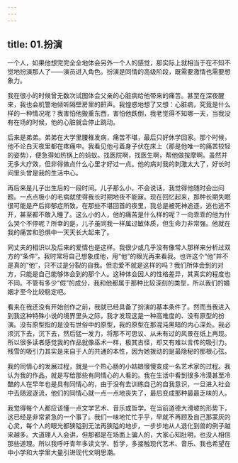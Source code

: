 ```yaml
---
---
---
```

title: 01.扮演
---




一个人，如果他想完完全全地体会另外一个人的感觉，那实际上就相当于在不知不觉地扮演那人了——演员进入角色。扮演是同情的高级阶段，既需要激情也需要想象力。

我在很小的时候曾无数次试图体会父亲的心脏病给他带来的痛苦。甚至在深夜醒来，我也会机警地倾听隔壁房里的鼾声。我惶惑地想了又想：心脏病，究竟是什么样的一种情况呢？我害怕他搬重东西，害怕他跌倒，我老觉得不知哪一天，当我没有在场的时候，他的心脏就会停止跳动。

后来是弟弟。弟弟在大学里腰椎发病，痛苦不堪，最后只好休学回家。那个时候，他不论白天夜里都在疼痛中。我看见他弓着身子伏在床上（那是他唯一的痛苦较轻的姿势），便急得如热锅上的蚂蚁。找医院啊，找医生啊，帮他做按摩啊。虽然并无多大疗效，但非得做点什么心里才好过一点。他的病对我的刺激太大了，好长时间里头曾是我的生活中心。

再后来是儿子出生后的一段时间。儿子那么小，不会说话，我觉得他随时会出问题。一点点极小的毛病就使得我长时期地夜不能寐。现在回忆起来，那种长期失眠很可能是产后抑郁症所致。在那些不堪回首的夜里，我总是被死神追逐，逃也逃不开，甚至都不敢入睡了。这么小的人，他的痛苦是什么样的呢？一向乖乖的他为什么哭个不停呢？所幸的是，儿子虽同我一样属过敏体质，但生命力非常强。他就在我的痛苦和恐惧中一天天长大起来了。

同丈夫的相识以及后来的爱情也是这样。我很少或几乎没有像常人那样来分析过双方的“条件”。我时常将自己想象成他，用“他”的眼光再来看我。也许这个“他”并不是真的“他”，只不过是分裂的自我。但恋爱不就是这样的吗？我们所体会到的对方，只能是自己能够体会到的那个人。这种体会因人的性格差异，其真实的程度也不同。不管有多少“假”的成分，我和他都属于那种比较深刻的类型，所以我们的婚姻才至今比较稳定吧。

看来在我还没有开始创作之前，我就已经具备了扮演的基本条件了。然而当我进入到我这种特殊小说的境界里头之际，我才发现这是一种高难度的、没有原型的扮演。没有原型指的是没有世俗中的原型，我的原型在那混沌黑暗的内心深处。我必须沉下去，沉下去，然后猛一发力，将那不可思议、从未有过的风景在纸上再现。所以很多读者感觉我的作品就像巫术一样，极其古怪，却又有难以言传的吸引力。残雪的吸引力其实是来自于人的共通的本性，因为她拨动的是最隐秘的那根心弦。

我的同情心的发展过程，就是一个热心肠的小姑娘慢慢变成一名艺术家的过程。我认为我的作品，就是写给那些有同情心的人看的。我在生活中看到很多冷漠甚至冷酷的人在早年也是具有同情心的，由于没有去训练自己的自我意识，一旦进入社会中去随波逐流，他们的同情心就一点一点地丧失了，最后变成那种最最乏味的人。

我觉得每个人都应该懂一点文学艺术、音乐或哲学。在当前道德大滑坡的形势下，这已经是非常紧急的一个事了。我们一味地忙忙乎乎，早就不再顾及自己那蒙灰的心灵，每个人的眼光都狭隘到无法再狭隘的地步，一步步地从人退化到兽的例子越来越多。大道理人人会讲，但那都是在场面上骗人的，大家心知肚明，也没人相信那些道理。所以我呼吁青年多读文学、哲学，多接触现代艺术、音乐、我也希望在中小学和大学里大量引进现代文明思潮。